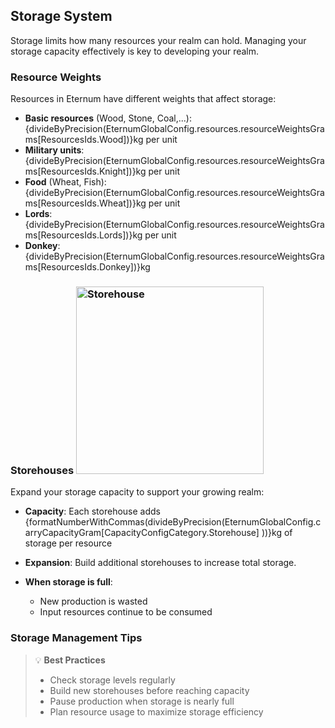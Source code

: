 
## Storage System

Storage limits how many resources your realm can hold. Managing your storage capacity effectively is key to developing
your realm.

### Resource Weights

Resources in Eternum have different weights that affect storage:

- **Basic resources** (Wood, Stone, Coal,...):
  {divideByPrecision(EternumGlobalConfig.resources.resourceWeightsGrams[ResourcesIds.Wood])}kg per unit
- **Military units**: {divideByPrecision(EternumGlobalConfig.resources.resourceWeightsGrams[ResourcesIds.Knight])}kg per
  unit
- **Food** (Wheat, Fish): {divideByPrecision(EternumGlobalConfig.resources.resourceWeightsGrams[ResourcesIds.Wheat])}kg
  per unit
- **Lords**: {divideByPrecision(EternumGlobalConfig.resources.resourceWeightsGrams[ResourcesIds.Lords])}kg per unit
- **Donkey**: {divideByPrecision(EternumGlobalConfig.resources.resourceWeightsGrams[ResourcesIds.Donkey])}kg

### Storehouses <img src="/buildings/storehouse.png" alt="Storehouse" width="300" className="float-right"/>

Expand your storage capacity to support your growing realm:

- **Capacity**: Each storehouse adds
  {formatNumberWithCommas(divideByPrecision(EternumGlobalConfig.carryCapacityGram[CapacityConfigCategory.Storehouse]
  ))}kg of storage per resource
- **Expansion**: Build additional storehouses to increase total storage.

- **When storage is full**:
  - New production is wasted
  - Input resources continue to be consumed

### Storage Management Tips

> 💡 **Best Practices**
>
> - Check storage levels regularly
> - Build new storehouses before reaching capacity
> - Pause production when storage is nearly full
> - Plan resource usage to maximize storage efficiency
